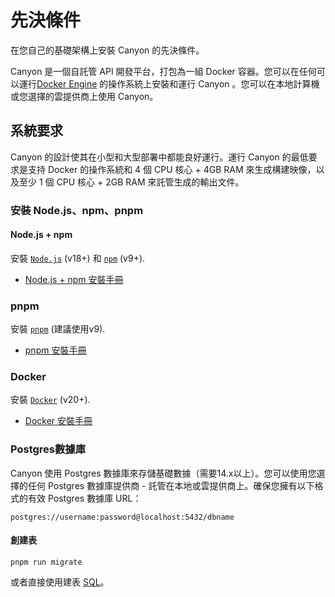 # 先決條件

在您自己的基礎架構上安裝 Canyon 的先決條件。

Canyon 是一個自託管 API 開發平台，打包為一組 Docker 容器。您可以在任何可以運行[Docker Engine](https://docs.docker.com/engine) 的操作系統上安裝和運行 Canyon 。您可以在本地計算機或您選擇的雲提供商上使用 Canyon。

## 系統要求

Canyon 的設計使其在小型和大型部署中都能良好運行。運行 Canyon 的最低要求是支持 Docker 的操作系統和 4 個 CPU 核心 + 4GB RAM 來生成構建映像，以及至少 1 個 CPU 核心 + 2GB RAM 來託管生成的輸出文件。

### 安裝 Node.js、npm、pnpm

#### Node.js + npm

安裝 [`Node.js`](https://nodejs.org/en) (v18+) 和 [`npm`](https://www.npmjs.com) (v9+).

- [Node.js + npm 安裝手冊](https://nodejs.org/en/download)


### pnpm

安裝 [`pnpm`](https://pnpm.io) (建議使用v9).

- [pnpm 安裝手冊](https://pnpm.io/installation)

### Docker

安裝 [`Docker`](https://www.docker.com) (v20+).

- [Docker 安裝手冊](https://docs.docker.com/engine/install)

### Postgres數據庫

Canyon 使用 Postgres 數據庫來存儲基礎數據（需要14.x以上）。您可以使用您選擇的任何 Postgres 數據庫提供商 - 託管在本地或雲提供商上。確保您擁有以下格式的有效 Postgres 數據庫 URL：

```
postgres://username:password@localhost:5432/dbname
```

#### 創建表

```shell
pnpm run migrate
```

或者直接使用建表 [SQL](https://github.com/canyon-project/canyon/blob/main/packages/canyon-backend/prisma/create_table.sql)。
